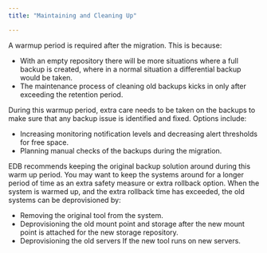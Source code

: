 ```yaml
---
title: "Maintaining and Cleaning Up"

---
```


A warmup period is required after the migration. This is because:

-   With an empty repository there will be more situations where a full
    backup is created, where in a normal situation a differential
    backup would be taken.
-   The maintenance process of cleaning old backups kicks in only after
    exceeding the retention period.

During this warmup period, extra care needs to be taken on the backups to
make sure that any backup issue is identified and fixed. Options
include:

-   Increasing monitoring notification levels and decreasing alert thresholds for free space.
-   Planning manual checks of the backups during the migration.

EDB recommends keeping the original backup solution around during this
warm up period. You may want to keep the systems around for a longer
period of time as an extra safety measure or extra rollback option. When
the system is warmed up, and the extra rollback time has exceeded, the
old systems can be deprovisioned by:

-   Removing the original tool from the system.
-   Deprovisioning the old mount point and storage after the new mount point is attached for the new storage repository.
-   Deprovisioning the old servers If the new tool runs on new servers.
